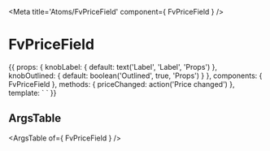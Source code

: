 
<Meta title='Atoms/FvPriceField' component={ FvPriceField } />

# FvPriceField

<Canvas>
<Story name='Common' height='150px'>{{
  props: {
    knobLabel: {
      default: text('Label', 'Label', 'Props')
    },
    knobOutlined: {
      default: boolean('Outlined', true, 'Props')
    }
  },
  components: { FvPriceField },
  methods: {
    priceChanged: action('Price changed')
  },
  template: `<FvPriceField
    :label="knobLabel"
    :outlined="knobOutlined"
    @price:changed="priceChanged"
  >
  </FvPriceField>`
}}</Story>
</Canvas>

## ArgsTable

<ArgsTable of={ FvPriceField } />
